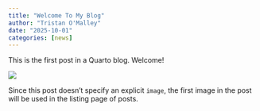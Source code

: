 ```yaml
---
title: "Welcome To My Blog"
author: "Tristan O'Malley"
date: "2025-10-01"
categories: [news]
---
```


This is the first post in a Quarto blog. Welcome!

![](thumbnail.jpg)

Since this post doesn't specify an explicit `image`, the first image in the post will be used in the listing page of posts.
